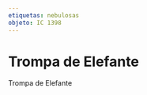 ```yaml
---
etiquetas: nebulosas
objeto: IC 1398
---
```


# Trompa de Elefante

<Imagen
  src="registro/ic-1398_20121100_1_trompa-pa.jpg"
  fecha="20121100"
/>

 Trompa de Elefante